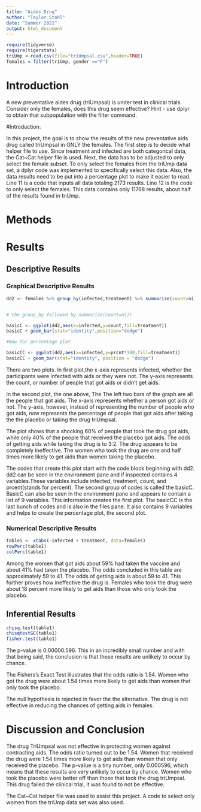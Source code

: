 ```yaml
---
title: "Aides Drug"
author: "Taylor Stohl"
date: "Summer 2021"
output: html_document
---
```


```r
require(tidyverse)
require(tigerstats)
triUmp <-read.csv(file="triUmpsal.csv",header=TRUE)
females = filter(triUmp, gender =="F")
```

# Introduction

<!--In this section you explain what you are trying to show.  Where did the data come from?  What is the research or other question you are trying to answer?.  If you skimp in this section expect to be marked down in your grade. Paint a picture of the project a couple of paragraphs is expected!-->

A new  preventative aides drug (triUmpsal) is under test in clinical trials. Consider only the females, does this drug seem effective?  Hint - use dplyr to obtain that subpopulation with the filter command.

#Introduction:

In this project, the goal is to show the results of the new preventative aids drug called triUmpsal in ONLY the females. The first step is to decide what helper file to use. Since treatment and infected are both categorical data, the Cat~Cat helper file is used. Next, the data has to be adjusted to only select the female subset. To only select the females from the triUmp data set, a dplyr code was implemented to specifically select this data. Also, the data results need to be put into a percentage plot to make it easier to read. Line 11 is a code that inputs all data totaling 2173 results. Line 12 is the code to only select the females. This data contains only 11768 results, about half of the results found in triUmp. 

# Methods

<!--Decide on your methods:  use "variable analysis" or other appropriate descriptors.  Make sure to choose at least one graphical method and at least one numerical method. Discuss what data manipulations may be needed for example subsetting or other binning procedures and what sort of graphical displays and inferential tools will be used!-->



# Results

<!--Divide this section into two sub-sections:  One for your descriptive  results and one for your inferential results.!-->

## Descriptive Results

### Graphical Descriptive Results

<!--Graphical results here.  Make sure to show your code.  Provide appropriate labels for axes, giving units if possible, and provide a good title for the graph, too.  Use the graphical results to describe the patterns if any that exist in the data as focused toward the research question. Bottom line is to explain the features of the graph that are relevant to conforming or departing to what is expected by your null hypothesis !-->

```r
dd2 <- females %>% group_by(infected,treatment) %>% summarize(count=n()) %>% mutate(prcnt=count/sum(count))


# the group_by followed by summarize(count=n())

basicC <- ggplot(dd2,aes(x=infected,y=count,fill=treatment))
basicC + geom_bar(stat="identity",position="dodge")

#Now for percentage plot

basicCC <- ggplot(dd2,aes(x=infected,y=prcnt*100,fill=treatment)) 
basicCC + geom_bar(stat="identity", position = "dodge")
```


There are two plots. In first plot,the x-axis represents infected, whether the participants were infected with aids or they were not. The y-axis represents the count, or number of people that got aids or didn't get aids. 

In the second plot, the one above, The The left two bars of the graph are all the people that got aids. The x-axis represents whether a person got aids or not. The y-axis, however, instead of representing the number of people who got aids, now represents the percentage of people that got aids after taking the the placebo or taking the drug triUmpsal.

The plot shows that a shocking 60% of people that took the drug got aids, while only 40% of the people that received the placebo got aids. The odds of getting aids while taking the drug is to 3:2. The drug appears to be  completely ineffective. The women who took the drug are one and half times more likely to get aids than women taking the placebo.


The codes that  create this plot start with the code block beginning with dd2. dd2 can be seen in the environment pane and if inspected contains 4 variables.These variables include infected, treatment, count, and prcent(stands for percent). The second group of codes is called the basicC. BasicC can also be seen in the environment pane and appears to contain a list of 9 variables. This information creates the first plot. The basicCC is the last bunch of codes and is also in the files pane. It also contains 9 variables and helps to create the percentage plot, the second plot.


### Numerical Descriptive Results

<!--Numerical results go here. Use the numerical results to describe the patterns if any that exist in the data as focused toward the research question!-->

```r
table1 <- xtabs(~infected + treatment, data=females)
rowPerc(table1)
colPerc(table1)
```


Among the women that got aids about 59% had taken the vaccine and about 41% had taken the placebo. The odds concluded in this table are  approximately 59 to 41. The odds of getting aids is about 59 to 41. This further proves how ineffective the drug is. Females who took the drug were about 18 percent more likely to get aids than those who only took the placebo.


## Inferential Results

<!--State hypothesis clearly.  Make sure your discussion of the inferential test covers all the aspects that the test output produces, such as test statistic, p-value etc.  Make a decision about the null hypothesis, explain the assumptions on which the selected test/procedure was based, and why the chosen procedure satisfys the assumptions and is appropriate to answer the research question!-->


```r
chisq.test(table1)
chisqtestGC(table1)
fisher.test(table1)
```
The p-value is 0.00006.596. This in an incredibly small number and with that being said, the conclusion is that these results are unlikely to occur by chance.

The Fishers's Exact Test illustrates that the odds ratio is 1.54.
Women who got the drug were about 1.54 times more likely to get aids than women that only took the placebo.

The null hypothesis is rejected in favor the the alternative. The drug is not effective in reducing the chances of getting aids in females.


# Discussion and Conclusion

<!--Discussion and conclusion here.  If you found a relationship be sure to consider whether the relationship occurs because one of the variavbles causes the other, or whether they perhasps are related for some other reason.  Watch the chapter 6 videos from the GeorgeTown videos collection.!-->

The drug TriUmpsal was not effective in protecting women against contracting aids. The odds ratio turned out to be 1.54. Women that received the drug were 1.54 times more likely to get aids than women that only received the placebo. The p-value is a tiny number,  only 0.000596, which means that these results are very unlikely to occur by chance. Women who took the placebo were better off than those that took the drug triUmpsal.
This drug failed the clinical trial, it was found to not be effective.

 The Cat~Cat helper file was used to assist this project. A code to select only women from the triUmp data set was also used. 



